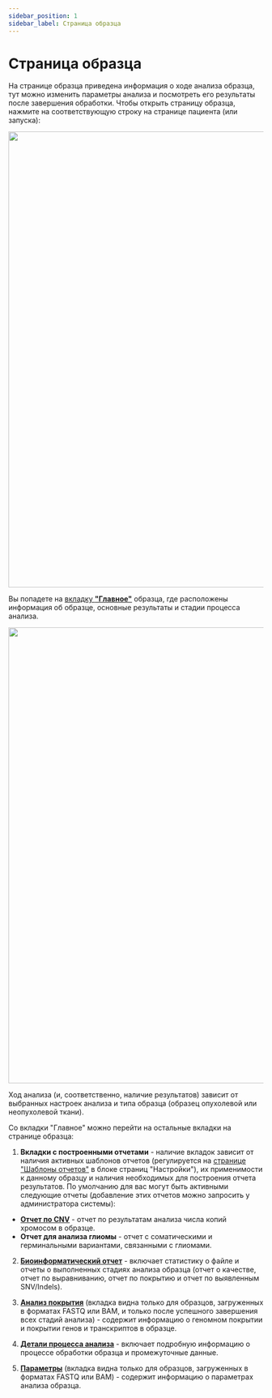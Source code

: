 ```yaml
---
sidebar_position: 1
sidebar_label: Страница образца
---
```


# Страница образца

На странице образца приведена информация о ходе анализа образца, тут можно изменить параметры анализа и посмотреть его
результаты после завершения обработки.
Чтобы открыть страницу образца, нажмите на соответствующую строку на странице пациента (или запуска):

<p align="center">
<img src={require('/img/rus/tumor_sample_row.png').default} width="900"/>
</p>

Вы попадете на [вкладку **"Главное"**](/results/main/main) образца, где расположены информация об образце,
основные результаты и стадии процесса анализа.

<p align="center">
<img src={require('/img/rus/tumor_main_page.png').default} width="900"/>
</p>

Ход анализа (и, соответственно, наличие результатов) зависит от выбранных настроек анализа
и типа образца (образец опухолевой или неопухолевой ткани).

Со вкладки "Главное" можно перейти на остальные вкладки на странице образца:

1. **Вкладки с построенными отчетами** - наличие вкладок зависит от наличия активных шаблонов отчетов (регулируется
на [странице "Шаблоны отчетов"](/settings/report-templates/report-templates) в блоке страниц "Настройки"), их применимости
к данному образцу и наличия необходимых для построения отчета результатов. По умолчанию для вас могут быть
активными следующие отчеты (добавление этих отчетов можно запросить у администратора системы):

- **[Отчет по CNV](/results/cnv-report/cnv-report)** - отчет по результатам анализа числа копий хромосом в образце.
- **Отчет для анализа глиомы** - отчет с соматическими и герминальными вариантами, связанными с глиомами.

2. **[Биоинформатический отчет](/results/bioinformatic-report)** - включает статистику о файле и отчеты
о выполненных стадиях анализа образца (отчет о качестве, отчет по выравниванию, отчет по покрытию и отчет по выявленным
SNV/Indels).

3. **[Анализ покрытия](/results/coverage-analysis)** (вкладка видна только для образцов, загруженных в форматах
FASTQ или BAM, и только после успешного завершения всех стадий анализа) - содержит информацию о геномном покрытии
и покрытии генов и транскриптов в образце.

4. **[Детали процесса анализа](/results/workflow-details/workflow-details)** - включает подробную информацию о
процессе обработки образца и промежуточные данные.

5. **[Параметры](/results/parameters)** (вкладка видна только для образцов, загруженных в форматах FASTQ или BAM) -
содержит информацию о параметрах анализа образца.
